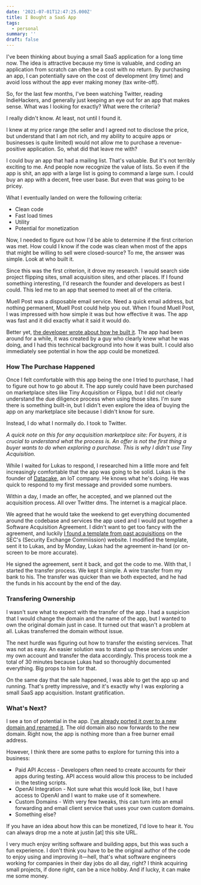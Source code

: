 ```yaml
---
date: '2021-07-01T12:47:25.000Z'
title: I Bought a SaaS App
tags:
  - personal
summary: ''
draft: false
---
```

I've been thinking about buying a small SaaS application for a long time now. The idea is attractive because my time is valuable, and coding an application from scratch can often be a cost with no return. By purchasing an app, I can potentially save on the cost of development (my time) and avoid loss without the app ever making money (tax write-off).

So, for the last few months, I've been watching Twitter, reading IndieHackers, and generally just keeping an eye out for an app that makes sense. What was I looking for exactly? What were the criteria?

I really didn't know. At least, not until I found it.

I knew at my price range (the seller and I agreed not to disclose the price, but understand that I am not rich, and my ability to acquire apps or businesses is quite limited) would not allow me to purchase a revenue-positive application. So, what did that leave me with?

I could buy an app that had a mailing list. That's valuable. But it's not terribly exciting to me. And people now recognize the value of lists. So even if the app is shit, an app with a large list is going to command a large sum. I could buy an app with a decent, free user base. But even that was going to be pricey.

What I eventually landed on were the following criteria:

- Clean code
- Fast load times
- Utility
- Potential for monetization

Now, I needed to figure out how I'd be able to determine if the first criterion was met. How could I know if the code was clean when most of the apps that might be willing to sell were closed-source? To me, the answer was simple. Look at who built it.

Since this was the first criterion, it drove my research. I would search side project flipping sites, small acquisition sites, and other places. If I found something interesting, I'd research the founder and developers as best I could. This led me to an app that seemed to meet all of the criteria.

Muell Post was a disposable email service. Need a quick email address, but nothing permanent, Muell Post could help you out. When I found Muell Post, I was impressed with how simple it was but how effective it was. The app was fast and it did exactly what it said it would do.

Better yet, [the developer wrote about how he built it](<https://medium.com/@lukas.klein/how-i-built-a-disposable-email-service-in-two-hours-7dd942d96d78>). The app had been around for a while, it was created by a guy who clearly knew what he was doing, and I had this technical background into how it was built. I could also immediately see potential in how the app could be monetized.

### How The Purchase Happened

Once I felt comfortable with this app being the one I tried to purchase, I had to figure out how to go about it. The app surely could have been purchased on marketplace sites like Tiny Acquisition or Flippa, but I did not clearly understand the due diligence process when using those sites. I'm sure there is something built-in, but I didn't even explore the idea of buying the app on any marketplace site because I didn't know for sure.

Instead, I do what I normally do. I took to Twitter.

*A quick note on this for any acquisition marketplace site: For buyers, it is crucial to understand what the process is. An offer is not the first thing a buyer wants to do when exploring a purchase. This is why I didn't use Tiny Acquisition.*

While I waited for Lukas to respond, I researched him a little more and felt increasingly comfortable that the app was going to be solid. Lukas is the founder of [Datacake](<https://datacake.co/>), an IoT company. He knows what he's doing. He was quick to respond to my first message and provided some numbers.

Within a day, I made an offer, he accepted, and we planned out the acquisition process. All over Twitter dms. The internet is a magical place.

We agreed that he would take the weekend to get everything documented around the codebase and services the app used and I would put together a Software Acquisition Agreement. I didn't want to get too fancy with the agreement, and luckily [I found a template from past acquisitions](<https://www.sec.gov/Archives/edgar/data/1684508/000168450816000003/softwareacquisitionagreement.htm>) on the SEC's (Security Exchange Commiission) website. I modified the template, sent it to Lukas, and by Monday, Lukas had the agreement in-hand (or on-screen to be more accurate).

He signed the agreement, sent it back, and got the code to me. With that, I started the transfer process. We kept it simple. A wire transfer from my bank to his. The transfer was quicker than we both expected, and he had the funds in his account by the end of the day.

### Transfering Ownership

I wasn't sure what to expect with the transfer of the app. I had a suspicion that I would change the domain and the name of the app, but I wanted to own the original domain just in case. It turned out that wasn't a problem at all. Lukas transferred the domain without issue.

The next hurdle was figuring out how to transfer the existing services. That was not as easy. An easier solution was to stand up these services under my own account and transfer the data accordingly. This process took me a total of 30 minutes because Lukas had so thoroughly documented everything. Big props to him for that.

On the same day that the sale happened, I was able to get the app up and running. That's pretty impressive, and it's exactly why I was exploring a small SaaS app acquisition. Instant gratification.

### What's Next?

I see a ton of potential in the app. [I've already ported it over to a new domain and renamed it](<https://www.mailr.cc>). The old domain also now forwards to the new domain. Right now, the app is nothing more than a free burner email address.

However, I think there are some paths to explore for turning this into a business:

- Paid API Access - Developers often need to create accounts for their apps during testing. API access would allow this process to be included in the testing scripts.
- OpenAI Integration - Not sure what this would look like, but I have access to OpenAI and I want to make use of it somewhere.
- Custom Domains - With very few tweaks, this can turn into an email forwarding and email client service that uses your own custom domains.
- Something else?

If you have an idea about how this can be monetized, I'd love to hear it. You can always drop me a note at justin [at] this site URL.

I very much enjoy writing software and building apps, but this was such a fun experience. I don't think you have to be the original author of the code to enjoy using and improving it—hell, that's what software engineers working for companies in their day jobs do all day, right? I think acquiring small projects, if done right, can be a nice hobby. And if lucky, it can make me some money.


  
